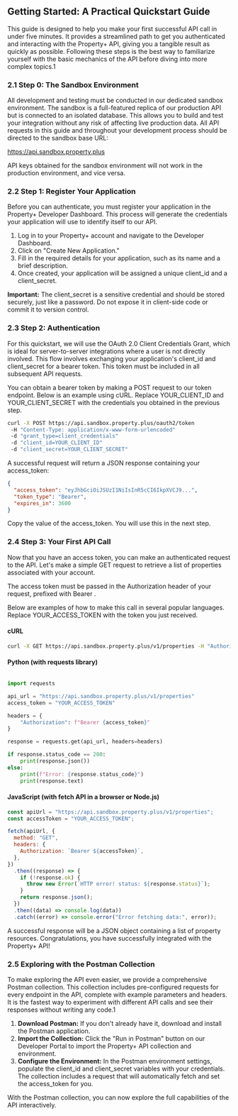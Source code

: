 ##  Getting Started: A Practical Quickstart Guide

This guide is designed to help you make your first successful API call in under five minutes. It provides a streamlined path to get you authenticated and interacting with the Property+ API, giving you a tangible result as quickly as possible. Following these steps is the best way to familiarize yourself with the basic mechanics of the API before diving into more complex topics.1

### **2.1 Step 0: The Sandbox Environment**

All development and testing must be conducted in our dedicated sandbox environment. The sandbox is a full-featured replica of our production API but is connected to an isolated database. This allows you to build and test your integration without any risk of affecting live production data. All API requests in this guide and throughout your development process should be directed to the sandbox base URL:

https://api.sandbox.property.plus

API keys obtained for the sandbox environment will not work in the production environment, and vice versa.

### **2.2 Step 1: Register Your Application**

Before you can authenticate, you must register your application in the Property+ Developer Dashboard. This process will generate the credentials your application will use to identify itself to our API.

1. Log in to your Property+ account and navigate to the Developer Dashboard.
2. Click on "Create New Application."
3. Fill in the required details for your application, such as its name and a brief description.
4. Once created, your application will be assigned a unique client_id and a client_secret.

**Important:** The client_secret is a sensitive credential and should be stored securely, just like a password. Do not expose it in client-side code or commit it to version control.

### **2.3 Step 2: Authentication**

For this quickstart, we will use the OAuth 2.0 Client Credentials Grant, which is ideal for server-to-server integrations where a user is not directly involved. This flow involves exchanging your application's client_id and client_secret for a bearer token. This token must be included in all subsequent API requests.

You can obtain a bearer token by making a POST request to our token endpoint. Below is an example using cURL. Replace YOUR_CLIENT_ID and YOUR_CLIENT_SECRET with the credentials you obtained in the previous step.

```bash
curl -X POST https://api.sandbox.property.plus/oauth2/token
 -H "Content-Type: application/x-www-form-urlencoded"
 -d "grant_type=client_credentials"
 -d "client_id=YOUR_CLIENT_ID"
 -d "client_secret=YOUR_CLIENT_SECRET"
```

A successful request will return a JSON response containing your access_token:

```json
{
  "access_token": "eyJhbGciOiJSUzI1NiIsInR5cCI6IkpXVCJ9...",
  "token_type": "Bearer",
  "expires_in": 3600
}
```

Copy the value of the access_token. You will use this in the next step.

### **2.4 Step 3: Your First API Call**

Now that you have an access token, you can make an authenticated request to the API. Let's make a simple GET request to retrieve a list of properties associated with your account.

The access token must be passed in the Authorization header of your request, prefixed with Bearer .

Below are examples of how to make this call in several popular languages. Replace YOUR_ACCESS_TOKEN with the token you just received.

#### **cURL**

```bash
curl -X GET https://api.sandbox.property.plus/v1/properties -H "Authorization: Bearer YOUR_ACCESS_TOKEN"
```

#### **Python (with requests library)**

```python

import requests

api_url = "https://api.sandbox.property.plus/v1/properties"
access_token = "YOUR_ACCESS_TOKEN"

headers = {
    "Authorization": f"Bearer {access_token}"
}

response = requests.get(api_url, headers=headers)

if response.status_code == 200:
    print(response.json())
else:
    print(f"Error: {response.status_code}")
    print(response.text)
```

#### **JavaScript (with fetch API in a browser or Node.js)**

```javascript
const apiUrl = "https://api.sandbox.property.plus/v1/properties";
const accessToken = "YOUR_ACCESS_TOKEN";

fetch(apiUrl, {
  method: "GET",
  headers: {
    Authorization: `Bearer ${accessToken}`,
  },
})
  .then((response) => {
    if (!response.ok) {
      throw new Error(`HTTP error! status: ${response.status}`);
    }
    return response.json();
  })
  .then((data) => console.log(data))
  .catch((error) => console.error("Error fetching data:", error));
```

A successful response will be a JSON object containing a list of property resources. Congratulations, you have successfully integrated with the Property+ API\!

### **2.5 Exploring with the Postman Collection**

To make exploring the API even easier, we provide a comprehensive Postman collection. This collection includes pre-configured requests for every endpoint in the API, complete with example parameters and headers. It is the fastest way to experiment with different API calls and see their responses without writing any code.1

1. **Download Postman:** If you don't already have it, download and install the Postman application.
2. **Import the Collection:** Click the "Run in Postman" button on our Developer Portal to import the Property+ API collection and environment.
3. **Configure the Environment:** In the Postman environment settings, populate the client_id and client_secret variables with your credentials. The collection includes a request that will automatically fetch and set the access_token for you.

With the Postman collection, you can now explore the full capabilities of the API interactively.
